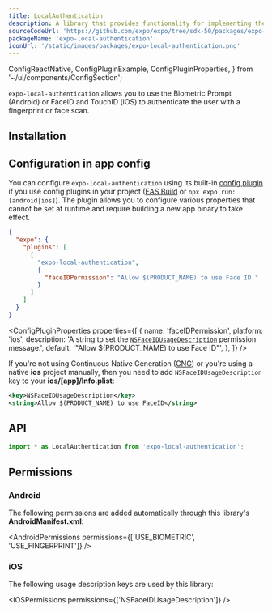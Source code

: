 ```yaml
---
title: LocalAuthentication
description: A library that provides functionality for implementing the Fingerprint API (Android) or FaceID and TouchID (iOS) to authenticate the user with a face or fingerprint scan.
sourceCodeUrl: 'https://github.com/expo/expo/tree/sdk-50/packages/expo-local-authentication'
packageName: 'expo-local-authentication'
iconUrl: '/static/images/packages/expo-local-authentication.png'
---
```


  ConfigReactNative,
  ConfigPluginExample,
  ConfigPluginProperties,
} from '~/ui/components/ConfigSection';

`expo-local-authentication` allows you to use the Biometric Prompt (Android) or FaceID and TouchID (iOS) to authenticate the user with a fingerprint or face scan.

<PlatformsSection android emulator ios simulator />

## Installation

<APIInstallSection />

## Configuration in app config

You can configure `expo-local-authentication` using its built-in [config plugin](/config-plugins/introduction/) if you use config plugins in your project ([EAS Build](/build/introduction) or `npx expo run:[android|ios]`). The plugin allows you to configure various properties that cannot be set at runtime and require building a new app binary to take effect.

<ConfigPluginExample>

```json app.json
{
  "expo": {
    "plugins": [
      [
        "expo-local-authentication",
        {
          "faceIDPermission": "Allow $(PRODUCT_NAME) to use Face ID."
        }
      ]
    ]
  }
}
```

</ConfigPluginExample>

<ConfigPluginProperties
  properties={[
    {
      name: 'faceIDPermission',
      platform: 'ios',
      description:
        'A string to set the [`NSFaceIDUsageDescription`](#permission-nsfaceidusagedescription) permission message.',
      default: '"Allow $(PRODUCT_NAME) to use Face ID"',
    },
  ]}
/>

<ConfigReactNative>

If you're not using Continuous Native Generation ([CNG](/workflow/continuous-native-generation/)) or you're using a native **ios** project manually, then you need to add `NSFaceIDUsageDescription` key to your **ios/[app]/Info.plist**:

```xml Info.plist
<key>NSFaceIDUsageDescription</key>
<string>Allow $(PRODUCT_NAME) to use FaceID</string>
```

</ConfigReactNative>

## API

```js
import * as LocalAuthentication from 'expo-local-authentication';
```

<APISection packageName="expo-local-authentication" apiName="LocalAuthentication" />

## Permissions

### Android

The following permissions are added automatically through this library's **AndroidManifest.xml**:

<AndroidPermissions permissions={['USE_BIOMETRIC', 'USE_FINGERPRINT']} />

### iOS

The following usage description keys are used by this library:

<IOSPermissions permissions={['NSFaceIDUsageDescription']} />
